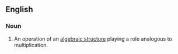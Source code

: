 ==English==

===Noun===

# An operation of an [[algebraic structure]] playing a role analogous to multiplication.